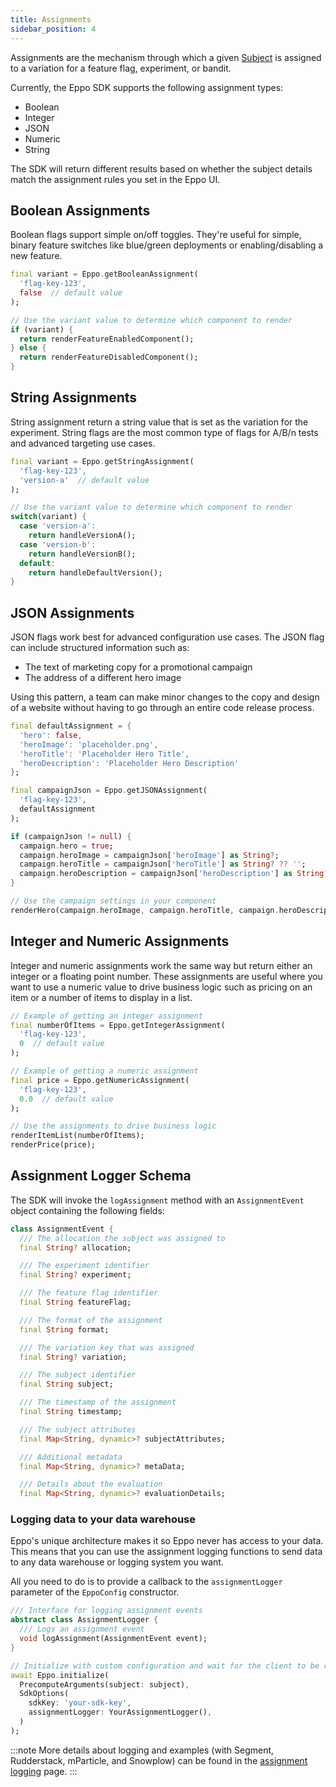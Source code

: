 ```yaml
---
title: Assignments
sidebar_position: 4
---
```


Assignments are the mechanism through which a given [Subject](/sdks/sdk-features/subjects) is assigned to a variation for a feature flag, experiment, or bandit.

Currently, the Eppo SDK supports the following assignment types:

- Boolean
- Integer
- JSON
- Numeric
- String

The SDK will return different results based on whether the subject details match the assignment rules you set in the Eppo UI.

## Boolean Assignments

Boolean flags support simple on/off toggles. They're useful for simple, binary feature switches like blue/green deployments or enabling/disabling a new feature.

```dart
final variant = Eppo.getBooleanAssignment(
  'flag-key-123',
  false  // default value
);

// Use the variant value to determine which component to render
if (variant) {
  return renderFeatureEnabledComponent();
} else {
  return renderFeatureDisabledComponent();
}
```

## String Assignments

String assignment return a string value that is set as the variation for the experiment. 
String flags are the most common type of flags for A/B/n tests and advanced targeting use cases.

```dart
final variant = Eppo.getStringAssignment(
  'flag-key-123',
  'version-a'  // default value
);

// Use the variant value to determine which component to render
switch(variant) {
  case 'version-a':
    return handleVersionA();
  case 'version-b':
    return handleVersionB();
  default:
    return handleDefaultVersion();
}
```

## JSON Assignments

JSON flags work best for advanced configuration use cases. The JSON flag can include structured information such as:

- The text of marketing copy for a promotional campaign
- The address of a different hero image

Using this pattern, a team can make minor changes to the copy and design of a website without having to go through an entire code release process.

```dart
final defaultAssignment = {
  'hero': false,
  'heroImage': 'placeholder.png',
  'heroTitle': 'Placeholder Hero Title',
  'heroDescription': 'Placeholder Hero Description'
};

final campaignJson = Eppo.getJSONAssignment(
  'flag-key-123',
  defaultAssignment
);

if (campaignJson != null) {
  campaign.hero = true;
  campaign.heroImage = campaignJson['heroImage'] as String?;
  campaign.heroTitle = campaignJson['heroTitle'] as String? ?? '';
  campaign.heroDescription = campaignJson['heroDescription'] as String? ?? '';
}

// Use the campaign settings in your component
renderHero(campaign.heroImage, campaign.heroTitle, campaign.heroDescription);
```

## Integer and Numeric Assignments

Integer and numeric assignments work the same way but return either an integer or a floating point number. 
These assignments are useful where you want to use a numeric value to drive business logic such as pricing on an item or a number of items to display in a list.

```dart
// Example of getting an integer assignment
final numberOfItems = Eppo.getIntegerAssignment(
  'flag-key-123',
  0  // default value
);

// Example of getting a numeric assignment
final price = Eppo.getNumericAssignment(
  'flag-key-123',
  0.0  // default value
);

// Use the assignments to drive business logic
renderItemList(numberOfItems);
renderPrice(price);
```

## Assignment Logger Schema

The SDK will invoke the `logAssignment` method with an `AssignmentEvent` object containing the following fields:

```dart
class AssignmentEvent {
  /// The allocation the subject was assigned to
  final String? allocation;

  /// The experiment identifier
  final String? experiment;

  /// The feature flag identifier
  final String featureFlag;

  /// The format of the assignment
  final String format;

  /// The variation key that was assigned
  final String? variation;

  /// The subject identifier
  final String subject;

  /// The timestamp of the assignment
  final String timestamp;

  /// The subject attributes
  final Map<String, dynamic>? subjectAttributes;

  /// Additional metadata
  final Map<String, dynamic>? metaData;

  /// Details about the evaluation
  final Map<String, dynamic>? evaluationDetails;
```

### Logging data to your data warehouse

Eppo's unique architecture makes it so Eppo never has access to your data. This means that you can use the assignment 
logging functions to send data to any data warehouse or logging system you want.

All you need to do is to provide a callback to the `assignmentLogger` parameter of the `EppoConfig` constructor.

```dart
/// Interface for logging assignment events
abstract class AssignmentLogger {
  /// Logs an assignment event
  void logAssignment(AssignmentEvent event);
}

// Initialize with custom configuration and wait for the client to be ready
await Eppo.initialize(
  PrecomputeArguments(subject: subject),
  SdkOptions(
    sdkKey: 'your-sdk-key',
    assignmentLogger: YourAssignmentLogger(),
  )
);
```

:::note
More details about logging and examples (with Segment, Rudderstack, mParticle, and Snowplow) 
can be found in the [assignment logging](/sdks/event-logging/assignment-logging/) page.
:::

